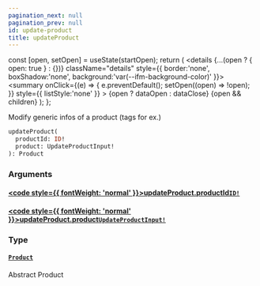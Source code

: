 ```yaml
---
pagination_next: null
pagination_prev: null
id: update-product
title: updateProduct
---
```









  const [open, setOpen] = useState(startOpen);
  return (
    <details {...(open ? { open: true } : {})} className="details" style={{ border:'none', boxShadow:'none', background:'var(--ifm-background-color)' }}>
      <summary
        onClick={(e) => {
          e.preventDefault();
          setOpen((open) => !open);
        }}
        style={{ listStyle:'none' }}
      >
      {open ? dataOpen : dataClose}
      </summary>
      {open && children}
    </details>
  );
};








Modify generic infos of a product (tags for ex.)


```graphql
updateProduct(
  productId: ID!
  product: UpdateProductInput!
): Product
```




### Arguments

#### [<code style={{ fontWeight: 'normal' }}>updateProduct.<b>productId</b></code>](#)<Bullet />[`ID!`](/types/scalars/id.mdx) <Badge class="badge badge--secondary" text="non-null"/> <Badge class="badge badge--secondary" text="scalar"/> 



#### [<code style={{ fontWeight: 'normal' }}>updateProduct.<b>product</b></code>](#)<Bullet />[`UpdateProductInput!`](/types/inputs/update-product-input.mdx) <Badge class="badge badge--secondary" text="non-null"/> <Badge class="badge badge--secondary" text="input"/> 



### Type

#### [`Product`](/types/interfaces/product.mdx) <Badge class="badge badge--secondary" text="interface"/> 
Abstract Product






